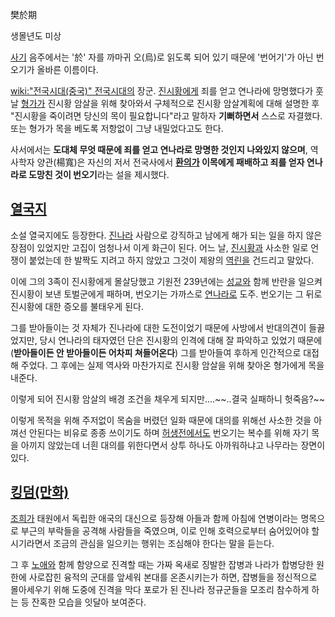 樊於期

생몰년도 미상

[[사기]] 음주에서는 '於' 자를 까마귀 오(烏)로 읽도록 되어 있기 때문에 '번어기'가 아닌 번오기가 올바른 이름이다.

[[wiki:"전국시대(중국)" 전국시대]]의 장군. [[진시황]]에게 죄를 얻고 연나라에 망명했다가 훗날 [[형가]]가 진시황 암살을 위해 찾아와서 구체적으로 진시황 암살계획에 대해 설명한 후 "진시황을 죽이려면 당신의 목이 필요합니다"라고 말하자 '''기뻐하면서''' 스스로 자결했다. 또는 형가가 목을 베도록 저항없이 그냥 내밀었다고도 한다.

사서에서는 '''도대체 무엇 때문에 죄를 얻고 연나라로 망명한 것인지 나와있지 않으며''', 역사학자 양관(楊寬)은 자신의 저서 전국사에서 '''[[환의]]가 이목에게 패배하고 죄를 얻자 연나라로 도망친 것이 번오기'''라는 설을 제시했다.

== [[열국지]] ==
소설 열국지에도 등장한다. [[진]]나라 사람으로 강직하고 남에게 해가 되는 일을 하지 않은 장점이 있었지만 고집이 엄청나서 이게 화근이 된다. 어느 날, [[진시황]]과 사소한 일로 언쟁이 붙었는데 한 발짝도 지려고 하지 않았고 그것이 제왕의 [[역린]]을 건드리고 말았다.

이에 그의 3족이 진시황에게 몰살당했고 기원전 239년에는 [[성교]]와 함께 반란을 일으켜 진시황이 보낸 토벌군에게 패하며, 번오기는 가까스로 [[연]]나라로 도주. 번오기는 그 뒤로 진시황에 대한 증오를 불태우게 된다.

그를 받아들이는 것 자체가 진나라에 대한 도전이었기 때문에 사방에서 반대의견이 들끓었지만, 당시 연나라의 태자였던 단은 진시황의 인격에 대해 잘 파악하고 있었기 때문에 ('''받아들이든 안 받아들이든 어차피 쳐들어온다''') 그를 받아들여 후하게 인간적으로 대접해 주었다. 그 후에는 실제 역사와 마찬가지로 진시황 암살을 위해 찾아온 형가에게 목을 내준다.

이렇게 되어 진시황 암살의 배경 조건을 채우게 되지만....~~..결국 실패하니 헛죽음?~~

이렇게 목적을 위해 주저없이 목숨을 버렸던 일화 때문에 대의를 위해선 사소한 것을 아껴선 안된다는 비유로 종종 쓰이기도 하며 [[허생전]]에서도 번오기는 복수를 위해 자기 목을 아끼지 않았는데 너흰 대의를 위한다면서 상투 하나도 아까워하냐고 나무라는 장면이 있다.

== [[킹덤(만화)]] ==
[[조희]]가 태원에서 독립한 애국의 대신으로 등장해 아들과 함께 아침에 연병이라는 명목으로 부근의 부락들을 공격해 사람들을 죽였으며, 이로 인해 호력으로부터 숨어있어야 할 시기라면서 조금의 관심을 일으키는 행위는 조심해야 한다는 말을 듣는다.

그 후 [[노애]]와 함께 함양으로 진격할 때는 가짜 옥새로 징발한 잡병과 나라가 합병당한 원한에 사로잡힌 융적의 군대를 앞세워 본대를 온존시키는가 하면, 잡병들을 정신적으로 몰아세우기 위해 도중에 진격을 막다 포로가 된 진나라 정규군들을 모조리 참수하게 하는 등 잔혹한 모습을 잇달아 보여준다.
